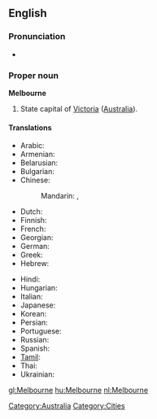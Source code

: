 ==English==

===Pronunciation===
* {{IPA|/mɛlbən̩/}}

===Proper noun===
{{wikipedia}}
'''Melbourne'''

# State capital of [[Victoria]] ([[Australia]]).

====Translations====
{{trans-top|city in Australia}}
* Arabic: {{t|ar|ملبورن|m|tr=melbórn, mélborn}}
* Armenian: {{t|hy|Մելբուռն|tr=Melbuṙn}}
* Belarusian: {{t|be|Мельбурн|m|tr=Mél’burn|xs=Belarusian}}
* Bulgarian: {{t|bg|Мелбърн|m|tr=Mélbǎrn}}
* Chinese:
*: Mandarin: {{t|cmn|墨爾本|sc=Hani}},  {{t|cmn|墨尔本|tr=Mò'ěrběn|sc=Hani}}
* Dutch: {{t+|nl|Melbourne}}
* Finnish: {{t-|fi|Melbourne}}
* French: {{t-|fr|Melbourne}}
* Georgian: {{t|ka|მელბურნი|sc=Geor|xs=Georgian}}
* German: {{t-|de|Melbourne|n}}
* Greek: {{t-|el|Μελβούρνη|f|tr=Melvoúrni}}
* Hebrew: {{t|he|מלבורן}}
{{trans-mid}}
* Hindi: {{t|hi|मेलबॉर्न|xs=Hindi}}
* Hungarian: {{t+|hu|Melbourne}}
* Italian: {{t-|it|Melbourne|m}}
* Japanese: {{t|ja|メルボルン|tr=Meruborun}}
* Korean: {{t|ko|멜버른|tr=Melbeoreun}}
* Persian: {{t|fa|ملبورن|xs=Persian}}
* Portuguese: {{t-|pt|Melbourne|m}}
* Russian: {{t|ru|Мельбурн|m|tr=Mél’burn}}
* Spanish: {{t-|es|Melbourne|m}}
* [[Tamil]]: {{t|ta|மெல்பேர்ண்|xs=Tamil}}
* Thai: {{t|th|เมลเบิร์น}}
* Ukrainian: {{t|uk|Мельбурн|m|tr=Mél’burn|xs=Ukrainian}}
{{trans-bottom}}

[[Category:Australia]]
[[Category:Cities]]

[[gl:Melbourne]]
[[hu:Melbourne]]
[[nl:Melbourne]]